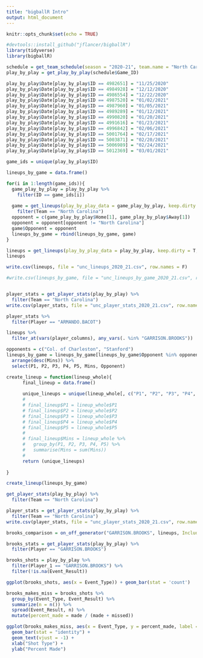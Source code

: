 ```yaml
---
title: "bigballR Intro"
output: html_document
---
```


```r
knitr::opts_chunk$set(echo = TRUE)
```

```r
#devtools::install_github("jflancer/bigballR")
library(tidyverse)
library(bigballR)
```


```r
schedule = get_team_schedule(season = "2020-21", team.name = "North Carolina")
play_by_play = get_play_by_play(schedule$Game_ID)

play_by_play$Date[play_by_play$ID == 4982651] = "11/25/2020"
play_by_play$Date[play_by_play$ID == 4984928] = "12/12/2020"
play_by_play$Date[play_by_play$ID == 4986554] = "12/22/2020"
play_by_play$Date[play_by_play$ID == 4987520] = "01/02/2021"
play_by_play$Date[play_by_play$ID == 4987960] = "01/05/2021"
play_by_play$Date[play_by_play$ID == 4989289] = "01/12/2021"
play_by_play$Date[play_by_play$ID == 4990820] = "01/20/2021"
play_by_play$Date[play_by_play$ID == 4991616] = "01/23/2021"
play_by_play$Date[play_by_play$ID == 4996842] = "02/06/2021"
play_by_play$Date[play_by_play$ID == 5001764] = "02/17/2021"
play_by_play$Date[play_by_play$ID == 5003871] = "02/20/2021"
play_by_play$Date[play_by_play$ID == 5006989] = "02/24/2021"
play_by_play$Date[play_by_play$ID == 5012369] = "03/01/2021"

```

```r
game_ids = unique(play_by_play$ID)

lineups_by_game = data.frame()

for(i in 1:length(game_ids)){
  game_play_by_play = play_by_play %>% 
    filter(ID == game_ids[i])
  
  game = get_lineups(play_by_play_data = game_play_by_play, keep.dirty = T, garbage.filter = F) %>%
    filter(Team == "North Carolina")
  opponent = c(game_play_by_play$Home[1], game_play_by_play$Away[1])
  opponent = opponent[opponent != "North Carolina"]
  game$Opponent = opponent
  lineups_by_game = rbind(lineups_by_game, game)
}
```


```r
lineups = get_lineups(play_by_play_data = play_by_play, keep.dirty = T, garbage.filter = F) %>% filter(Team == "North Carolina") 
lineups

write.csv(lineups, file = "unc_lineups_2020_21.csv", row.names = F)

#write.csv(lineups_by_game, file = "unc_lineups_by_game_2020_21.csv", row.names = F)


player_stats = get_player_stats(play_by_play) %>%
  filter(Team == "North Carolina") 
write.csv(player_stats, file = "unc_player_stats_2020_21.csv", row.names = F)
```

```r
player_stats %>% 
  filter(Player == "ARMANDO.BACOT") 
```


```r
lineups %>%
  filter_at(vars(player_columns), any_vars(. %in% "GARRISON.BROOKS"))
```

```r
opponents = c("Col. of Charleston", "Stanford")
lineups_by_game = lineups_by_game[lineups_by_game$Opponent %in% opponents,] %>% 
  arrange(desc(Mins)) %>%
  select(P1, P2, P3, P4, P5, Mins, Opponent)
```

```r
create_lineup = function(lineup_whole){
      final_lineup = data.frame()
      
      unique_lineups = unique(lineup_whole[, c("P1", "P2", "P3", "P4", "P5")])
      # 
      # final_lineup$P1 = lineup_whole$P1
      # final_lineup$P2 = lineup_whole$P2
      # final_lineup$P3 = lineup_whole$P3
      # final_lineup$P4 = lineup_whole$P4
      # final_lineup$P5 = lineup_whole$P5
      # 
      # final_lineup$Mins = lineup_whole %>%
      #   group_by(P1, P2, P3, P4, P5) %>%
      #   summarise(Mins = sum(Mins))
      # 
      return (unique_lineups)
      
}

create_lineup(lineups_by_game)


```

```r
get_player_stats(play_by_play) %>%
  filter(Team == "North Carolina") 
```


```r
player_stats = get_player_stats(play_by_play) %>%
  filter(Team == "North Carolina") 
write.csv(player_stats, file = "unc_player_stats_2020_21.csv", row.names = F)
```



```r
brooks_comparison = on_off_generator("GARRISON.BROOKS", lineups, Included = "ANDREW.PLATEK")
```

```r
brooks_stats = get_player_stats(play_by_play) %>% 
  filter(Player == "GARRISON.BROOKS")
```


```r
brooks_shots = play_by_play %>%
  filter(Player_1 == "GARRISON.BROOKS") %>%
  filter(!is.na(Event_Result))
```

```r
ggplot(brooks_shots, aes(x = Event_Type)) + geom_bar(stat = 'count')
```

```r
brooks_makes_miss = brooks_shots %>%
  group_by(Event_Type, Event_Result) %>%
  summarize(n = n()) %>%
  spread(Event_Result, n) %>%
  mutate(percent_made = made / (made + missed))

ggplot(brooks_makes_miss, aes(x = Event_Type, y = percent_made, label = round(percent_made, digits = 3))) +
  geom_bar(stat = "identity") + 
  geom_text(vjust = -1) + 
  xlab("Shot Type") + 
  ylab("Percent Made")
```



